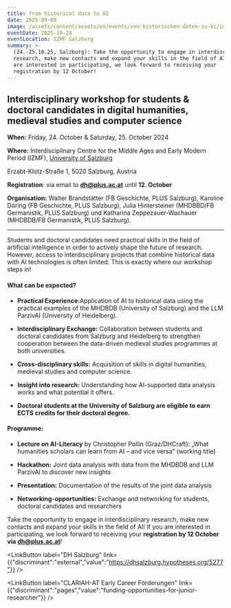 ```yaml
---
title: from historical data to AI
date: 2025-09-09
image: /assets/content/assets/en/events/von-historischen-daten-zu-ki/image.png
eventDate: 2025-10-24
eventLocation: IZMF Salzburg
summary: >-
  (24.-25.10.25, Salzburg): Take the opportunity to engage in interdisciplinary
  research, make new contacts and expand your skills in the field of AI! If you
  are interested in participating, we look forward to receiving your
  registration by 12 October!
---
```

## Interdisciplinary workshop for students & doctoral candidates in digital humanities, medieval studies and computer science

**When:** Friday, 24. October & Saturday, 25. October 2024

**Where:** Interdisciplinary Centre for the Middle Ages and Early Modern Period (IZMF), [University of Salzburg](/consortium/university-of-salzburg/)

Erzabt-Klotz-Straße 1, 5020 Salzburg, Austria

**Registration**: via email to [**dh@plus.ac.at**](mailto:dh@plus.ac.at) until **12. October**

**Organisation:** Walter Brandstätter (FB Geschichte, PLUS Salzburg), Karoline Döring (FB Geschichte, PLUS Salzburg), Julia Hintersteiner (MHDBBD/FB Germanistik, PLUS Salzburg) und Katharina Zeppezauer-Wachauer (MHDBDB/FB Germanistik, PLUS Salzburg). 

---

Students and doctoral candidates need practical skills in the field of artificial intelligence in order to actively shape the future of research. However, access to interdisciplinary projects that combine historical data with AI technologies is often limited. This is exactly where our workshop steps in!

#### What can be expected?  

* **Practical Experience:**&#x41;pplication of AI to historical data using the practical examples of the MHDBDB (University of Salzburg) and the LLM ParzivAI (University of Heidelberg).

- **Interdisciplinary Exchange:** Collaboration between students and doctoral candidates from Salzburg and Heidelberg to strengthen cooperation between the data-driven medieval studies programmes at both universities.

* **Cross-disciplinary skills:** Acquisition of skills in digital humanities, medieval studies and computer science.

- **Insight into research:** Understanding how AI-supported data analysis works and what potential it offers.

* **Doctoral students at the University of Salzburg are eligible to earn ECTS credits for their doctoral degree.**

#### Programme:  

* **Lecture on AI-Literacy** by Christopher Pollin (Graz/DHCraft): „What humanities scholars can learn from AI – and vice versa“ (working title)  

- **Hackathon:** Joint data analysis with data from the MHDBDB and LLM ParzivAI to discover new insights 

* **Presentation:** Documentation of the results of the joint data analysis  

- **Networking-opportunities:** Exchange and networking for students, doctoral candidates and researchers

Take the opportunity to engage in interdisciplinary research, make new contacts and expand your skills in the field of AI! If you are interested in participating, we look forward to receiving your **registration by 12 October via [dh@plus.ac.at](mailto:dh@plus.ac.at)**!

<LinkButton label="DH Salzburg" link={{"discriminant":"external","value":"https://dhsalzburg.hypotheses.org/5277"}} />

<LinkButton label="CLARIAH-AT Early Career Förderungen" link={{"discriminant":"pages","value":"funding-opportunities-for-junior-researcher"}} />


